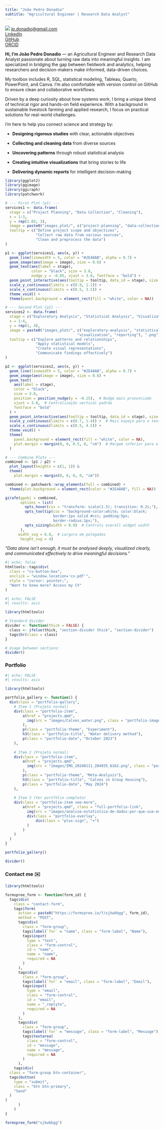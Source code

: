 ```yaml
---
title: "João Pedro Donadio"
subtitle: "Agricultural Engineer | Research Data Analyst"
---
```


:::::: columnsABC
::: column1
![](images/8ac03fa4-397b-4d5e-8d64-ad34940eac8f-02.jpeg){#profile-pic .rounded .shadow fig-align="left"} [jp.donadio\@gmail.com](mailto:jp.donadio@gmail.com)\
[LinkedIn](https://www.linkedin.com/in/jo%C3%A3o-pedro-donadio-1543821a0/)\
[GitHub](https://github.com/DonadioJP)\
[ORCID](https://orcid.org/0000-0002-6728-4373)
:::

:::: column2
::: bio-box
**Hi, I’m João Pedro Donadio** — an Agricultural Engineer and Research Data Analyst passionate about turning raw data into meaningful insights. I am specialized in bridging the gap between fieldwork and analytics, helping researchers and decision-makers make informed, data-driven choices.

My toolbox includes R, SQL, statistical modeling, Tableau, Quarto, PowerPoint, and Canva. I'm also comfortable with version control on GitHub to ensure clean and collaborative workflows.

Driven by a deep curiosity about how systems work, I bring a unique blend of technical rigor and hands-on field experience. With a background in sustainable livestock farming and applied research, I focus on practical solutions for real-world challenges.
:::
::::
::::::

::: bio-box2
I’m here to help you connect science and strategy by:

-   **Designing rigorous studies** with clear, actionable objectives

-   **Collecting and cleaning data** from diverse sources

-   **Uncovering patterns** through robust statistical analysis

-   **Creating intuitive visualizations** that bring stories to life

-   **Delivering dynamic reports** for intelligent decision-making
:::

::: services
```r
library(ggplot2)
library(ggimage)
library(ggiraph)
library(patchwork)

# --- First Plot (p1) ---
services1 <- data.frame(
  stage = c("Project Planning", "Data Collection", "Cleaning"),
  x = 1:3,
  y = rep(1.03, 3),
  image = paste0("images_plot/", c("project-planning", "data-collection", "cleaning"), ".png"),
  tooltip = c("Define project scope and objectives",
              "Collect raw data from various sources",
              "Clean and preprocess the data")
)

p1 <- ggplot(services1, aes(x, y)) +
  geom_line(linewidth = 5, color = "#2E48AB", alpha = 0.7) +
  geom_image(aes(image = image), size = 0.6) +
  geom_text(aes(label = stage), 
            color = "black", size = 3.8,
            nudge_y = -0.05, vjust = 3.8, fontface = "bold") +
  geom_point_interactive(aes(tooltip = tooltip, data_id = stage), size = 15, alpha = 0) +
  scale_y_continuous(limits = c(0.9, 1.1)) +
  scale_x_continuous(limits = c(0.5, 3.5)) +
  theme_void() +
  theme(panel.background = element_rect(fill = "white", color = NA))

# --- Second Plot (p2) ---
services2 <- data.frame(
  stage = c("Exploratory Analysis", "Statistical Analysis", "Visualization", "Reporting"),
  x = 1:4,
  y = rep(1, 4),
  image = paste0("images_plot/", c("exploratory-analysis", "statistical-analysis",
                                 "visualization", "reporting"), ".png"),
  tooltip = c("Explore patterns and relationships",
              "Apply statistical models",
              "Create visual representations",
              "Communicate findings effectively")
)

p2 <- ggplot(services2, aes(x, y)) +
  geom_line(linewidth = 5, color = "#2E48AB", alpha = 0.7) +
  geom_image(aes(image = image), size = 0.6) +
  geom_text(
    aes(label = stage),
    color = "black",
    size = 3.8,
    position = position_nudge(y = -0.15),  # Nudge mais pronunciado
    vjust = 3.8,  # Centralização vertical padrão
    fontface = "bold"
  ) +
  geom_point_interactive(aes(tooltip = tooltip, data_id = stage), size = 15, alpha = 0) +
  scale_y_continuous(limits = c(0.7, 1.4)) +  # Mais espaço para o texto
  scale_x_continuous(limits = c(0.5, 4.5)) +
  theme_void() +
  theme(
    panel.background = element_rect(fill = "white", color = NA),
    plot.margin = margin(0, 0, 0.5, 0, "cm")  # Margem inferior para o texto
  )

# --- Combine Plots ---
combined <- (p1 / p2) +
  plot_layout(heights = c(1, 1)) &
  theme(
    plot.margin = margin(0, 0, 0, 0, "cm"))

combined <- patchwork::wrap_elements(full = combined) +
  theme(plot.background = element_rect(color = "#2E48AB", fill = NA))

girafe(ggobj = combined,
       options = list(
         opts_hover(css = "transform: scale(1.3); transition: 0.2s;"),
         opts_tooltip(css = "background-color:white; color:black; 
                      border:1px solid #ccc; padding:5px; 
                      border-radius:1px;"),
         opts_sizing(width = 0.9)  # Controls overall widget width
       ),
      width_svg = 6.8,  # Largura em polegadas
       height_svg = 4)
```
:::

::: quote-box
*"Data alone isn’t enough, it must be analysed deeply, visualized clearly, and communicated effectively to drive meaningful decisions."*
:::

::: cv-button
```r
#| echo: false
htmltools::tags$div(
  class = "cv-button-box",
  onclick = "window.location='cv.pdf'",
  style = "cursor: pointer;",
  "Want to know more? Access my CV"
)
```
:::

```r
#| echo: FALSE
#| results: asis

library(htmltools)

# Standard divider
divider <- function(thick = FALSE) {
  class <- ifelse(thick, "section-divider thick", "section-divider")
  tags$hr(class = class)
}

# Usage between sections:
divider()
```

::: Portfolio
### Portfolio

```r
#| echo: FALSE
#| results: asis

library(htmltools)

portfolio_gallery <- function() {
  div(class = "portfolio-gallery",
    # Item 1 (Projeto normal)
    div(class = "portfolio-item",
        a(href = "projects.qmd",
          img(src = "images/Calves_water.png", class = "portfolio-image", alt = "watercalves")
        ),
        p(class = "portfolio-theme", "Experiment"),
        h3(class = "portfolio-title", "Water delivery method"),
        p(class = "portfolio-date", "October 2023")
    ),
    
    # Item 2 (Projeto normal)
    div(class = "portfolio-item",
        a(href = "projects.qmd",
          img(src = "images/IMG_20240111_204935_6162.png", class = "portfolio-image", alt = "meta-analysis")
        ),
        p(class = "portfolio-theme", "Meta-Analysis"),
        h3(class = "portfolio-title", "Calves in Group Housing"),
        p(class = "portfolio-date", "May 2024")
    ),
    
    # Item 3 (Ver portfólio completo)
    div(class = "portfolio-item see-more",
        a(href = "projects.qmd", class = "full-portfolio-link",
          img(src = "images/analise-estatistica-de-dados-por-que-sua-empresa-precisa-se-preocupar-com-isso.jpg", class = "portfolio-image", alt = "Full Portfolio"),
          div(class = "portfolio-overlay",
              div(class = "plus-sign", "+")
          )
        )
    )
  )
}

portfolio_gallery()
```
:::

```r
divider()
```

::: contact
### Contact me ✉️ {#contact}
:::

```r
library(htmltools)

formspree_form <- function(form_id) {
  tags$div(
    class = "contact-form",
    tags$form(
      action = paste0("https://formspree.io/f/xjkwbbgg", form_id),
      method = "POST",
      tags$div(
        class = "form-group",
        tags$label(`for` = "name", class = "form-label", "Name"),
        tags$input(
          type = "text",
          class = "form-control",
          id = "name",
          name = "name",
          required = NA
        )
      ),
      tags$div(
        class = "form-group",
        tags$label(`for` = "email", class = "form-label", "Email"),
        tags$input(
          type = "email",
          class = "form-control",
          id = "email",
          name = "_replyto",
          required = NA
        )
      ),
      tags$div(
        class = "form-group",
        tags$label(`for` = "message", class = "form-label", "Message"),
        tags$textarea(
          class = "form-control",
          id = "message",
          name = "message",
          required = NA
        )
      ),
    tags$div(
  class = "form-group btn-container",
  tags$button(
    type = "submit",
    class = "btn btn-primary",
    "Send"
  )
)
      )
    )
}

formspree_form("xjkwbbgg")
```
